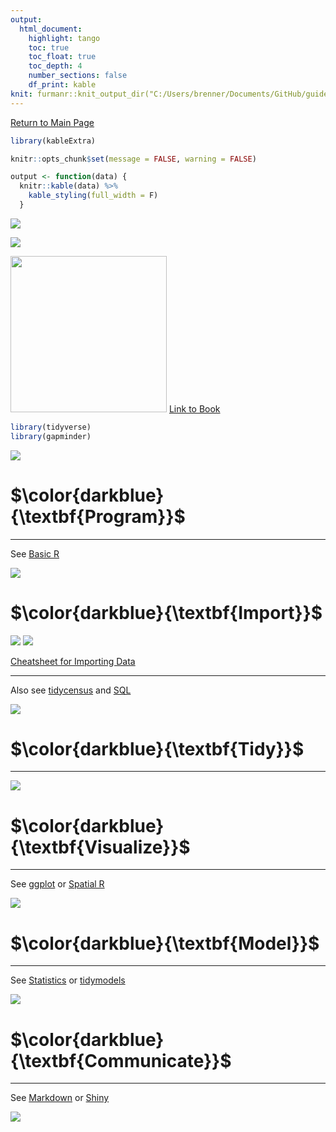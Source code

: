```yaml
---
output: 
  html_document:
    highlight: tango
    toc: true
    toc_float: true
    toc_depth: 4
    number_sections: false
    df_print: kable
knit: furmanr::knit_output_dir("C:/Users/brenner/Documents/GitHub/guides")
---
```


\newcommand\first[1]{\color{darkblue}{\textbf{#1}}}
\newcommand\second[1]{\color{dodgerblue}{\textbf{#1}}}
\newcommand\third[1]{\color{skyblue}{\textrm{#1}}}

[Return to Main Page](new_r_index.html)

```r
library(kableExtra)

knitr::opts_chunk$set(message = FALSE, warning = FALSE)

output <- function(data) {
  knitr::kable(data) %>% 
    kable_styling(full_width = F)
  }
```

<div align="center">

![](https://raw.githubusercontent.com/social-lorax/new_guides/main/Images/Logos/data_science.png)

![](https://raw.githubusercontent.com/social-lorax/new_guides/main/Images/Logos/tidyverse.png)

<img src="https://raw.githubusercontent.com/social-lorax/new_guides/main/Images/R/r4ds.png" height="250"> [Link to Book](https://r4ds.had.co.nz/)

</div>

```r
library(tidyverse)
library(gapminder)
```

![](https://raw.githubusercontent.com/social-lorax/new_guides/main/Images/Underlines/r_underline.png)

# $\first{Program}$

****

See [Basic R](new_basic_r.html)

![](https://raw.githubusercontent.com/social-lorax/new_guides/main/Images/Underlines/r_underline.png)

# $\first{Import}$

![](https://raw.githubusercontent.com/social-lorax/new_guides/main/Images/Logos/readr.png) ![](https://raw.githubusercontent.com/social-lorax/new_guides/main/Images/Logos/haven.png)

[Cheatsheet for Importing Data](https://github.com/social-lorax/new_guides/blob/main/Cheatsheets/data_import.pdf)

****

Also see [tidycensus](new_tidycensus.html) and [SQL](new_sql.html)

![](https://raw.githubusercontent.com/social-lorax/new_guides/main/Images/Underlines/r_underline.png)

# $\first{Tidy}$

****

![](https://raw.githubusercontent.com/social-lorax/new_guides/main/Images/Underlines/r_underline.png)

# $\first{Visualize}$

****

See [ggplot](new_basic_r.html) or [Spatial R](new_basic_r.html)

![](https://raw.githubusercontent.com/social-lorax/new_guides/main/Images/Underlines/r_underline.png)

# $\first{Model}$

****

See [Statistics](new_stats_r.html) or [tidymodels](new_tidymodels.html)

![](https://raw.githubusercontent.com/social-lorax/new_guides/main/Images/Underlines/r_underline.png)

# $\first{Communicate}$

****

See [Markdown](new_markdown.html) or [Shiny](new_shiny.html)

![](https://raw.githubusercontent.com/social-lorax/new_guides/main/Images/Underlines/r_underline.png)
